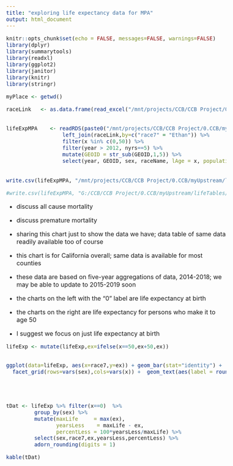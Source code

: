 ```yaml
---
title: "exploring life expectancy data for MPA"
output: html_document
---
```


<style type="text/css">

body{ /* Normal  */
      font-size: 16px;
  }

h1.title {
  font-size: 16px;
  color: DarkRed;
}

h1 { /* Header 1 */
  font-size: 34px;
  color: DarkRed;
}

h2 { /* Header 2 */
    font-size: 18px;
  color: DarkRed;
}

</style>


```r
knitr::opts_chunk$set(echo = FALSE, messages=FALSE, warnings=FALSE)
library(dplyr)
library(summarytools)
library(readxl)
library(ggplot2)
library(janitor)
library(knitr)
library(stringr)

myPlace <- getwd()

```


```r

raceLink   <- as.data.frame(read_excel("/mnt/projects/CCB/CCB Project/0.CCB/myCBD/myInfo/raceLink.xlsx")) 
                                                                                                   

lifeExpMPA    <- readRDS(paste0("/mnt/projects/CCB/CCB Project/0.CCB/myUpstream/lifeTables/dataOut/LTciCounty.rds")) %>%
                  left_join(raceLink,by=c("race7" = "Ethan")) %>%
                  filter(x %in% c(0,50)) %>%
                  filter(year > 2012, nyrs==5) %>%
                  mutate(GEOID = str_sub(GEOID,1,5)) %>%
                  select(year, GEOID, sex, raceName, lAge = x, population = Nx, deaths = Dx, life_expectancy = ex, LE_lci = exlow, LE_uci = exhigh)
 
 
write.csv(lifeExpMPA, "/mnt/projects/CCB/CCB Project/0.CCB/myUpstream/lifeTables/dataOut/lifeExpMPA.csv")

#write.csv(lifeExpMPA, "G:/CCB/CCB Project/0.CCB/myUpstream/lifeTables/dataOut/lifeExpMPA.csv")


```


* discuss all cause mortality
* discuss premature mortality

* sharing this chart just to show the data we have; data table of same data readily available too of course
* this chart is for California overall; same data is available for most counties
* these data are based on five-year aggregations of data, 2014-2018; we may be able to update to 2015-2019 soon

* the charts on the left with the "0" label are life expectancy at birth
* the charts on the right are life expectancy for persons who make it to age 50
* I suggest we focus on just life expectancy at birth


```r

lifeExp <- mutate(lifeExp,ex=ifelse(x==50,ex+50,ex))


ggplot(data=lifeExp, aes(x=race7,y=ex)) + geom_bar(stat="identity") +
  facet_grid(rows=vars(sex),cols=vars(x)) +  geom_text(aes(label = round(ex,1)),nudge_y=-10,col="yellow") 

```


<br><br>

```r
tDat <- lifeExp %>% filter(x==0)  %>%
         group_by(sex) %>%
         mutate(maxLife     = max(ex),
                yearsLess    = maxLife - ex,
                percentLess = 100*yearsLess/maxLife) %>%
         select(sex,race7,ex,yearsLess,percentLess) %>%
         adorn_rounding(digits = 1)

kable(tDat)

```

